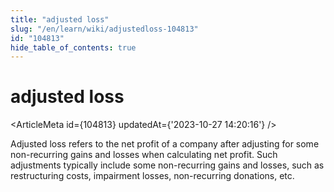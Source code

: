 ```yaml
---
title: "adjusted loss"
slug: "/en/learn/wiki/adjustedloss-104813"
id: "104813"
hide_table_of_contents: true
---
```



<Breadcrumbs current="adjusted loss" />

# adjusted loss

<ArticleMeta id={104813} updatedAt={'2023-10-27 14:20:16'} />
<div className='border-solid border-b border-t-0 my-4 border-[var(--ifm-color-gray-300)]' />

Adjusted loss refers to the net profit of a company after adjusting for some non-recurring gains and losses when calculating net profit. Such adjustments typically include some non-recurring gains and losses, such as restructuring costs, impairment losses, non-recurring donations, etc.
